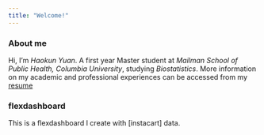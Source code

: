 ```yaml
---
title: "Welcome!"
---
```


### About me

Hi, I'm *Haokun Yuan*. A first year Master student at *Mailman School of Public Health, Columbia University*, studying *Biostatistics*. More information on my academic and professional experiences can be accessed from my [resume]()


### flexdashboard

This is a flexdashboard I create with [instacart] data.